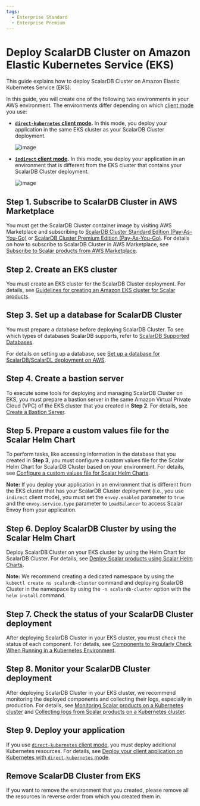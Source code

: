 ```yaml
---
tags:
  - Enterprise Standard
  - Enterprise Premium
---
```


# Deploy ScalarDB Cluster on Amazon Elastic Kubernetes Service (EKS)

This guide explains how to deploy ScalarDB Cluster on Amazon Elastic Kubernetes Service (EKS).

In this guide, you will create one of the following two environments in your AWS environment. The environments differ depending on which [client mode](https://scalardb.scalar-labs.com/docs/latest/scalardb-cluster/developer-guide-for-scalardb-cluster-with-java-api#client-modes) you use:

* **[`direct-kubernetes` client mode](https://scalardb.scalar-labs.com/docs/latest/scalardb-cluster/developer-guide-for-scalardb-cluster-with-java-api#direct-kubernetes-client-mode).** In this mode, you deploy your application in the same EKS cluster as your ScalarDB Cluster deployment.

  ![image](images/png/EKS_ScalarDB_Cluster_Direct_Kubernetes_Mode.drawio.png)  

* **[`indirect` client mode](https://scalardb.scalar-labs.com/docs/latest/scalardb-cluster/developer-guide-for-scalardb-cluster-with-java-api#indirect-client-mode).** In this mode, you deploy your application in an environment that is different from the EKS cluster that contains your ScalarDB Cluster deployment.

  ![image](images/png/EKS_ScalarDB_Cluster_Indirect_Mode.drawio.png)

## Step 1. Subscribe to ScalarDB Cluster in AWS Marketplace

You must get the ScalarDB Cluster container image by visiting AWS Marketplace and subscribing to [ScalarDB Cluster Standard Edition (Pay-As-You-Go)](https://aws.amazon.com/marketplace/pp/prodview-jx6qxatkxuwm4) or [ScalarDB Cluster Premium Edition (Pay-As-You-Go)](https://aws.amazon.com/marketplace/pp/prodview-djqw3zk6dwyk6). For details on how to subscribe to ScalarDB Cluster in AWS Marketplace, see [Subscribe to Scalar products from AWS Marketplace](AwsMarketplaceGuide.mdx#subscribe-to-scalar-products-from-aws-marketplace).

## Step 2. Create an EKS cluster

You must create an EKS cluster for the ScalarDB Cluster deployment. For details, see [Guidelines for creating an Amazon EKS cluster for Scalar products](CreateEKSClusterForScalarProducts.mdx).

## Step 3. Set up a database for ScalarDB Cluster

You must prepare a database before deploying ScalarDB Cluster. To see which types of databases ScalarDB supports, refer to [ScalarDB Supported Databases](https://scalardb.scalar-labs.com/docs/latest/scalardb-supported-databases).

For details on setting up a database, see [Set up a database for ScalarDB/ScalarDL deployment on AWS](SetupDatabaseForAWS.mdx).

## Step 4. Create a bastion server

To execute some tools for deploying and managing ScalarDB Cluster on EKS, you must prepare a bastion server in the same Amazon Virtual Private Cloud (VPC) of the EKS cluster that you created in **Step 2**. For details, see [Create a Bastion Server](CreateBastionServer.mdx).

## Step 5. Prepare a custom values file for the Scalar Helm Chart

To perform tasks, like accessing information in the database that you created in **Step 3**, you must configure a custom values file for the Scalar Helm Chart for ScalarDB Cluster based on your environment. For details, see [Configure a custom values file for Scalar Helm Charts](../helm-charts/configure-custom-values-file.mdx).

**Note:** If you deploy your application in an environment that is different from the EKS cluster that has your ScalarDB Cluster deployment (i.e., you use `indirect` client mode), you must set the `envoy.enabled` parameter to `true` and the `envoy.service.type` parameter to `LoadBalancer` to access Scalar Envoy from your application.

## Step 6. Deploy ScalarDB Cluster by using the Scalar Helm Chart

Deploy ScalarDB Cluster on your EKS cluster by using the Helm Chart for ScalarDB Cluster. For details, see [Deploy Scalar products using Scalar Helm Charts](../helm-charts/how-to-deploy-scalar-products.mdx).

**Note:** We recommend creating a dedicated namespace by using the `kubectl create ns scalardb-cluster` command and deploying ScalarDB Cluster in the namespace by using the `-n scalardb-cluster` option with the `helm install` command.

## Step 7. Check the status of your ScalarDB Cluster deployment

After deploying ScalarDB Cluster in your EKS cluster, you must check the status of each component. For details, see [Components to Regularly Check When Running in a Kubernetes Environment](RegularCheck.mdx).

## Step 8. Monitor your ScalarDB Cluster deployment

After deploying ScalarDB Cluster in your EKS cluster, we recommend monitoring the deployed components and collecting their logs, especially in production. For details, see [Monitoring Scalar products on a Kubernetes cluster](K8sMonitorGuide.mdx) and [Collecting logs from Scalar products on a Kubernetes cluster](K8sLogCollectionGuide.mdx).

## Step 9. Deploy your application

If you use [`direct-kubernetes` client mode](https://scalardb.scalar-labs.com/docs/latest/scalardb-cluster/developer-guide-for-scalardb-cluster-with-java-api#direct-kubernetes-client-mode), you must deploy additional Kubernetes resources. For details, see [Deploy your client application on Kubernetes with `direct-kubernetes` mode](../helm-charts/how-to-deploy-scalardb-cluster.mdx#deploy-your-client-application-on-kubernetes-with-direct-kubernetes-mode).

## Remove ScalarDB Cluster from EKS

If you want to remove the environment that you created, please remove all the resources in reverse order from which you created them in.
